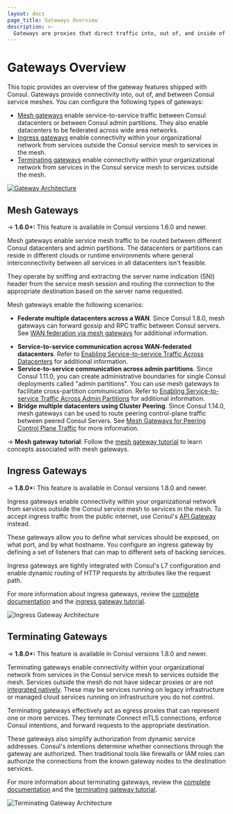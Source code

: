```yaml
---
layout: docs
page_title: Gateways Overview
description: >-
  Gateways are proxies that direct traffic into, out of, and inside of Consul's service mesh. They secure communication with external or non-mesh network resources and enable services on different runtimes, cloud providers, or with overlapping IP addresses to communicate with each other.
---
```


# Gateways Overview

This topic provides an overview of the gateway features shipped with Consul. Gateways provide connectivity into, out of, and between Consul service meshes. You can configure the following types of gateways:

- [Mesh gateways](#mesh-gateways) enable service-to-service traffic between Consul datacenters or between Consul admin partitions. They also enable datacenters to be federated across wide area networks.
- [Ingress gateways](#ingress-gateways) enable connectivity within your organizational network from services outside the Consul service mesh to services in the mesh.
- [Terminating gateways](#terminating-gateways) enable connectivity within your organizational network from services in the Consul service mesh to services outside the mesh.

[![Gateway Architecture](/img/consul-connect/svgs/consul_gateway_overview.svg)](/img/consul-connect/svgs/consul_gateway_overview.svg)

## Mesh Gateways

-> **1.6.0+:** This feature is available in Consul versions 1.6.0 and newer.

Mesh gateways enable service mesh traffic to be routed between different Consul datacenters and admin partitions. The datacenters or partitions can reside
in different clouds or runtime environments where general interconnectivity between all services in all datacenters
isn't feasible.

They operate by sniffing and extracting the server name indication (SNI) header from the service mesh session and routing the connection to the appropriate destination based on the server name requested.

Mesh gateways enable the following scenarios:

* **Federate multiple datacenters across a WAN**. Since Consul 1.8.0, mesh gateways can forward gossip and RPC traffic between Consul servers. See [WAN federation via mesh gateways](/consul/docs/connect/gateways/mesh-gateway/wan-federation-via-mesh-gateways) for additional information.
- **Service-to-service communication across WAN-federated datacenters**. Refer to [Enabling Service-to-service Traffic Across Datacenters](/consul/docs/connect/gateways/mesh-gateway/service-to-service-traffic-wan-datacenters) for additional information.
- **Service-to-service communication across admin partitions**. Since Consul 1.11.0, you can create administrative boundaries for single Consul deployments called "admin partitions". You can use mesh gateways to facilitate cross-partition communication. Refer to [Enabling Service-to-service Traffic Across Admin Partitions](/consul/docs/connect/gateways/mesh-gateway/service-to-service-traffic-partitions) for additional information.
- **Bridge multiple datacenters using Cluster Peering**. Since Consul 1.14.0, mesh gateways can be used to route peering control-plane traffic between peered Consul Servers. See [Mesh Gateways for Peering Control Plane Traffic](/consul/docs/connect/gateways/mesh-gateway/peering-via-mesh-gateways) for more information.

-> **Mesh gateway tutorial**: Follow the [mesh gateway tutorial](/consul/tutorials/developer-mesh/service-mesh-gateways) to learn concepts associated with mesh gateways.

## Ingress Gateways

-> **1.8.0+:** This feature is available in Consul versions 1.8.0 and newer.

Ingress gateways enable connectivity within your organizational network from services outside the Consul service mesh
to services in the mesh. To accept ingress traffic from the public internet, use Consul's
[API Gateway](https://www.hashicorp.com/blog/announcing-hashicorp-consul-api-gateway) instead.

These gateways allow you to define what services should be exposed, on what port, and by what hostname. You configure
an ingress gateway by defining a set of listeners that can map to different sets of backing services.

Ingress gateways are tightly integrated with Consul's L7 configuration and enable dynamic routing of HTTP requests by
attributes like the request path.

For more information about ingress gateways, review the [complete documentation](/consul/docs/connect/gateways/ingress-gateway)
and the [ingress gateway tutorial](/consul/tutorials/developer-mesh/service-mesh-ingress-gateways).

![Ingress Gateway Architecture](/img/ingress-gateways.png)

## Terminating Gateways

-> **1.8.0+:** This feature is available in Consul versions 1.8.0 and newer.

Terminating gateways enable connectivity within your organizational network from services in the Consul service mesh
to services outside the mesh.
Services outside the mesh do not have sidecar proxies or are not [integrated natively](/consul/docs/connect/native).
These may be services running on legacy infrastructure or managed cloud services running on
infrastructure you do not control.

Terminating gateways effectively act as egress proxies that can represent one or more services. They terminate Connect
mTLS connections, enforce Consul intentions, and forward requests to the appropriate destination.

These gateways also simplify authorization from dynamic service addresses. Consul's intentions determine whether
connections through the gateway are authorized. Then traditional tools like firewalls or IAM roles can authorize the
connections from the known gateway nodes to the destination services.

For more information about terminating gateways, review the [complete documentation](/consul/docs/connect/gateways/terminating-gateway)
and the [terminating gateway tutorial](/consul/tutorials/developer-mesh/terminating-gateways-connect-external-services).

![Terminating Gateway Architecture](/img/terminating-gateways.png)
